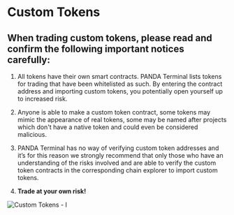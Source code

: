 # Custom Tokens

## When trading custom tokens, please read and confirm the following important notices carefully:

1. All tokens have their own smart contracts. PANDA Terminal lists tokens for trading that have been whitelisted as such. By entering the contract address and importing custom tokens, you potentially open yourself up to increased risk.

2. Anyone is able to make a custom token contract, some tokens may mimic the appearance of real tokens, some may be named after projects which don't have a native token and could even be considered malicious.

3. PANDA Terminal has no way of verifying custom token addresses and it’s for this reason we strongly recommend that only those who have an understanding of the risks involved and are able to verify the custom token contracts in the corresponding chain explorer to import custom tokens.

4. **Trade at your own risk!**

![Custom Tokens - I](./../../../assets/images/custom-tokken-1.webp)
